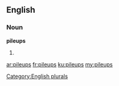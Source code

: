 ==English==

===Noun===
'''pileups'''

# {{plural of|[[pileup]]}}

[[Category:English plurals]]

[[ar:pileups]]
[[fr:pileups]]
[[ku:pileups]]
[[my:pileups]]